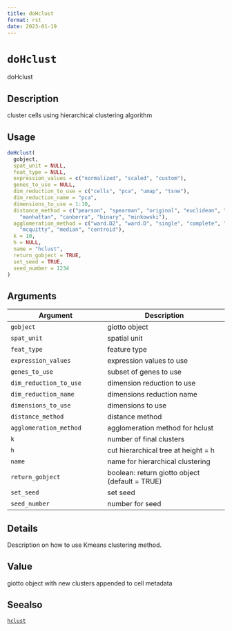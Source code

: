 ```yaml
--- 
title: doHclust 
format: rst 
date: 2023-01-19 
--- 
```

# `doHclust`

doHclust


## Description

cluster cells using hierarchical clustering algorithm


## Usage

```r
doHclust(
  gobject,
  spat_unit = NULL,
  feat_type = NULL,
  expression_values = c("normalized", "scaled", "custom"),
  genes_to_use = NULL,
  dim_reduction_to_use = c("cells", "pca", "umap", "tsne"),
  dim_reduction_name = "pca",
  dimensions_to_use = 1:10,
  distance_method = c("pearson", "spearman", "original", "euclidean", "maximum",
    "manhattan", "canberra", "binary", "minkowski"),
  agglomeration_method = c("ward.D2", "ward.D", "single", "complete", "average",
    "mcquitty", "median", "centroid"),
  k = 10,
  h = NULL,
  name = "hclust",
  return_gobject = TRUE,
  set_seed = TRUE,
  seed_number = 1234
)
```


## Arguments

Argument      |Description
------------- |----------------
`gobject`     |     giotto object
`spat_unit`     |     spatial unit
`feat_type`     |     feature type
`expression_values`     |     expression values to use
`genes_to_use`     |     subset of genes to use
`dim_reduction_to_use`     |     dimension reduction to use
`dim_reduction_name`     |     dimensions reduction name
`dimensions_to_use`     |     dimensions to use
`distance_method`     |     distance method
`agglomeration_method`     |     agglomeration method for hclust
`k`     |     number of final clusters
`h`     |     cut hierarchical tree at height = h
`name`     |     name for hierarchical clustering
`return_gobject`     |     boolean: return giotto object (default = TRUE)
`set_seed`     |     set seed
`seed_number`     |     number for seed


## Details

Description on how to use Kmeans clustering method.


## Value

giotto object with new clusters appended to cell metadata


## Seealso

[`hclust`](#hclust)


